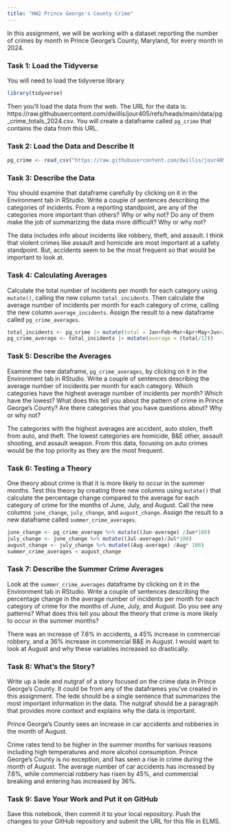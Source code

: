 ```yaml
---
title: "HW2 Prince George's County Crime"
---
```


In this assignment, we will be working with a dataset reporting the number of crimes by month in Prince George's County, Maryland, for every month in 2024. 

### Task 1: Load the Tidyverse

You will need to load the tidyverse library

```r
library(tidyverse)
```

Then you'll load the data from the web. The URL for the data is: https://raw.githubusercontent.com/dwillis/jour405/refs/heads/main/data/pg_crime_totals_2024.csv. You will create a dataframe called `pg_crime` that contains the data from this URL.

### Task 2: Load the Data and Describe It

```r
pg_crime <- read_csv("https://raw.githubusercontent.com/dwillis/jour405/refs/heads/main/data/pg_crime_totals_2024.csv")
```
### Task 3: Describe the Data

You should examine that dataframe carefully by clicking on it in the Environment tab in RStudio. Write a couple of sentences describing the categories of incidents. From a reporting standpoint, are any of the categories more important than others? Why or why not? Do any of them make the job of summarizing the data more difficult? Why or why not?

The data includes info about incidents like robbery, theft, and assault. I think that violent crimes like assault and homicide are most important at a safety standpoint. But, accidents seem to be the most frequent so that would be important to look at. 

### Task 4: Calculating Averages

Calculate the total number of incidents per month for each category using `mutate()`, calling the new column `total_incidents`. Then calculate the average number of incidents per month for each category of crime, calling the new column `average_incidents`. Assign the result to a new dataframe called `pg_crime_averages`.

```r
total_incidents <- pg_crime |> mutate(total = Jan+Feb+Mar+Apr+May+Jun+Jul+Aug+Sep+Oct+Nov+Dec)
pg_crime_average <- total_incidents |> mutate(average = (total/12))
```

### Task 5: Describe the Averages

Examine the new dataframe, `pg_crime_averages`, by clicking on it in the Environment tab in RStudio. Write a couple of sentences describing the average number of incidents per month for each category. Which categories have the highest average number of incidents per month? Which have the lowest? What does this tell you about the pattern of crime in Prince George's County? Are there categories that you have questions about? Why or why not?

The categories with the highest averages are accident, auto stolen, theft from auto, and theft. The lowest categories are homicide, B&E other, assault shooting, and assault weapon. From this data, focusing on auto crimes would be the top priority as they are the most frequent.


### Task 6: Testing a Theory

One theory about crime is that it is more likely to occur in the summer months. Test this theory by creating three new columns using `mutate()` that calculate the percentage change compared to the average for each category of crime for the months of June, July, and August. Call the new columns `june_change`, `july_change`, and `august_change`. Assign the result to a new dataframe called `summer_crime_averages`.

```r
june_change <- pg_crime_average %>% mutate((Jun-average) /Jun*100)
july_change <- june_change %>% mutate((Jul-average)/Jul*100)
august_change <- july_change %>% mutate((Aug-average) /Aug* 100)
summer_crime_averages < august_change
```

### Task 7: Describe the Summer Crime Averages

Look at the `summer_crime_averages` dataframe by clicking on it in the Environment tab in RStudio. Write a couple of sentences describing the percentage change in the average number of incidents per month for each category of crime for the months of June, July, and August. Do you see any patterns? What does this tell you about the theory that crime is more likely to occur in the summer months?

There was an increase of 7.6% in accidents, a 45% increase in commercial robbery, and a 36% increase in commercial B&E in August. I would want to look at August and why these variables increased so drastically. 

### Task 8: What's the Story?

Write up a lede and nutgraf of a story focused on the crime data in Prince George's County. It could be from any of the dataframes you've created in this assignment. The lede should be a single sentence that summarizes the most important information in the data. The nutgraf should be a paragraph that provides more context and explains why the data is important.

Prince George's County sees an increase in car accidents and robberies in the month of August. 

Crime rates tend to be higher in the summer months for various reasons including high temperatures and more alcohol consumption. Prince George's County is no exception, and has seen a rise in crime during the month of August. The average number of car accidents has increased by 7.6%, while commercial robbery has risen by 45%, and commercial breaking and entering has increased by 36%. 


### Task 9: Save Your Work and Put it on GitHub

Save this notebook, then commit it to your local repository. Push the changes to your GitHub repository and submit the URL for this file in ELMS.

